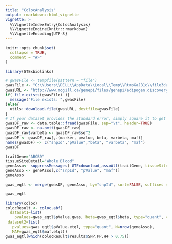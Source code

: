 ```yaml
---
title: "ColocAnalysis"
output: rmarkdown::html_vignette
vignette: >
  %\VignetteIndexEntry{ColocAnalysis}
  %\VignetteEngine{knitr::rmarkdown}
  %\VignetteEncoding{UTF-8}
---
```


```r
knitr::opts_chunk$set(
  collapse = TRUE,
  comment = "#>"
)
```

```r
library(GTExbiolinks)
```

```r
# gwasFile <- tempfile(pattern = "file")
gwasFile <- "C:\\Users\\DELL\\AppData\\Local\\Temp\\RtmpGaJB1c\\file3da43b0673b8"
gwasURL <- "http://www.mcgill.ca/genepi/files/genepi/adipogen.discovery.eur_.meta_.public.release.part1_.txt"
if( file.exists(gwasFile) ){ 
  message("File exists: ",gwasFile)
}else{
  utils::download.file(gwasURL, destfile=gwasFile)
}
# If your dataset provides the standard error, simply square it to get the variance.
gwasDF_raw <- data.table::fread(gwasFile, sep="\t", header=TRUE)
gwasDF_raw <- na.omit(gwasDF_raw)
gwasDF_raw$varbeta <- gwasDF_raw$se^2
gwasDF <- gwasDF_raw[,.(marker, pvalue, beta, varbeta, maf)]
names(gwasDF) <- c("snpId","pValue","beta", "varbeta", "maf")
gwasDF
```

```r
traitGene="ABCB9"
tissueSiteDetail="Whole Blood"
geneAsso<- suppressMessages( GTExdownload_assoAll(traitGene, tissueSiteDetail=tissueSiteDetail) )
geneAsso <- geneAsso[,c("snpId", "pValue", "maf")]
geneAsso
```

```r
gwas_eqtl <- merge(gwasDF, geneAsso, by="snpId", sort=FALSE, suffixes = c(".gwas",".etql"))

gwas_eqtl
```

```r
library(coloc)
colocResult <- coloc.abf(
  dataset1=list(
    pvalues=gwas_eqtl$pValue.gwas, beta=gwas_eqtl$beta, type="quant", varbeta=gwas_eqtl$varbeta, N=nrow(gwasDF_raw),MAF=gwas_eqtl$maf.gwas),
 dataset2=list(
   pvalues=gwas_eqtl$pValue.etql, type="quant", N=nrow(geneAsso),
   MAF=gwas_eqtl$maf.etql))
gwas_eqtl[which(colocResult$results$SNP.PP.H4 > 0.75)]
```
